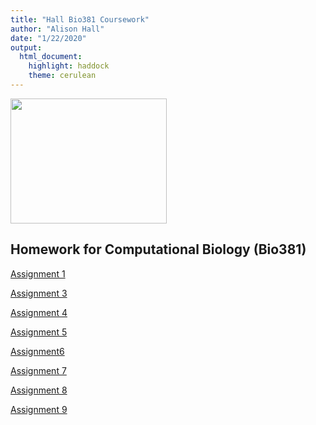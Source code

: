 ```yaml
---
title: "Hall Bio381 Coursework"
author: "Alison Hall"
date: "1/22/2020"
output: 
  html_document: 
    highlight: haddock
    theme: cerulean
---
```

<img src="IMG_5262.jpg" width="250" height="200"/>

## Homework for Computational Biology (Bio381)

[Assignment 1](HomeworkOne.html)

[Assignment 3](HomeworkThree.html)

[Assignment 4](HomeworkFour.html)

[Assignment 5](HomeworkFive.html)

[Assignment6](HomeworkSix.html)

[Assignment 7](HomeworkSeven.html)

[Assignment 8](HomeworkEight.html)

[Assignment 9](HomeworkNine.html)